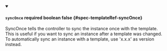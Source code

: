 
<details className="config-field" data-expandable="false" open>
<summary>

#### `syncOnce` <span className="config-field-required" data-required="false">required</span> <span className="config-field-type">boolean</span> <span className="config-field-default">false</span> <span className="config-field-enum"></span> {#spec-templateRef-syncOnce}

SyncOnce tells the controller to sync the instance once with the template.
This is useful if you want to sync an instance after a template was changed.
To automatically sync an instance with a template, use 'x.x.x' as version
instead.

</summary>



</details>
